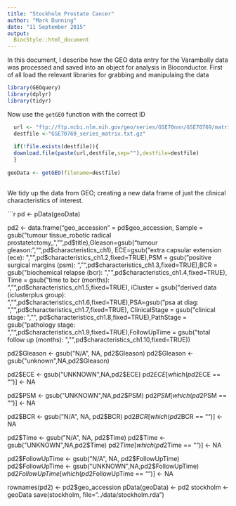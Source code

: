 ```yaml
---
title: "Stockholm Prostate Cancer"
author: "Mark Dunning"
date: "11 September 2015"
output:
  BiocStyle::html_document
---
```


In this document, I describe how the GEO data entry for the Varambally data was processed and saved into an object for analysis in Bioconductor. First of all load the relevant libraries for grabbing and manipulaing the data

```r
library(GEOquery)
library(dplyr)
library(tidyr)

```


Now use the `getGEO` function with the correct ID

```r

  url <- "ftp://ftp.ncbi.nlm.nih.gov/geo/series/GSE70nnn/GSE70769/matrix/"
  destfile <-"GSE70769_series_matrix.txt.gz"
  
  if(!file.exists(destfile)){
  download.file(paste(url,destfile,sep=""),destfile=destfile)
  }
  
geoData <- getGEO(filename=destfile)
  
```  


We tidy up the data from GEO; creating a new data frame of just the clinical characteristics of interest.

```r

pd <- pData(geoData)


pd2 <- data.frame("geo_accession" = pd$geo_accession, Sample = gsub("tumour tissue_robotic radical prostatetctomy_","",pd$title),Gleason=gsub("tumour gleason: ","",pd$characteristics_ch1), ECE=gsub("extra capsular extension (ece): ","",pd$characteristics_ch1.2,fixed=TRUE),PSM = gsub("positive surgical margins (psm): ","",pd$characteristics_ch1.3,fixed=TRUE),BCR = gsub("biochemical relapse (bcr): ","",pd$characteristics_ch1.4,fixed=TRUE), Time = gsub("time to bcr (months): ","",pd$characteristics_ch1.5,fixed=TRUE), iCluster = gsub("derived data (iclusterplus group): ","",pd$characteristics_ch1.6,fixed=TRUE),PSA=gsub("psa at diag: ", "",pd$characteristics_ch1.7,fixed=TRUE), ClinicalStage = gsub("clinical stage: ","", pd$characteristics_ch1.8,fixed=TRUE),PathStage = gsub("pathology stage: ","",pd$characteristics_ch1.9,fixed=TRUE),FollowUpTime = gsub("total follow up (months): ","",pd$characteristics_ch1.10,fixed=TRUE))



pd2$Gleason <- gsub("N/A", NA, pd2$Gleason)
pd2$Gleason <- gsub("unknown",NA,pd2$Gleason)

pd2$ECE <- gsub("UNKNOWN",NA,pd2$ECE)
pd2$ECE[which(pd2$ECE == "")] <- NA

pd2$PSM <- gsub("UNKNOWN",NA,pd2$PSM)
pd2$PSM[which(pd2$PSM == "")] <- NA

pd2$BCR <- gsub("N/A", NA, pd2$BCR)
pd2$BCR[which(pd2$BCR == "")] <- NA

pd2$Time <- gsub("N/A", NA, pd2$Time)
pd2$Time <- gsub("UNKNOWN",NA,pd2$Time)
pd2$Time[which(pd2$Time == "")] <- NA

pd2$FollowUpTime <- gsub("N/A", NA, pd2$FollowUpTime)
pd2$FollowUpTime <- gsub("UNKNOWN",NA,pd2$FollowUpTime)
pd2$FollowUpTime[which(pd2$FollowUpTime == "")] <- NA



rownames(pd2) <- pd2$geo_accession
pData(geoData) <- pd2
stockholm <- geoData
save(stockholm, file="../data/stockholm.rda")
